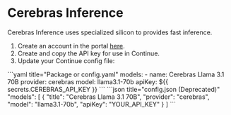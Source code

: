 # Cerebras Inference


Cerebras Inference uses specialized silicon to provides fast inference.

1. Create an account in the portal [here](https://cloud.cerebras.ai/).
2. Create and copy the API key for use in Continue.
3. Update your Continue config file:

<Tabs groupId="config-example">
  <TabItem value="yaml" label="YAML">
  ```yaml title="Package or config.yaml"
  models:
    - name: Cerebras Llama 3.1 70B
      provider: cerebras
      model: llama3.1-70b
      apiKey:  ${{ secrets.CEREBRAS_API_KEY }}
  ```
  </TabItem>
  <TabItem value="json" label="JSON">
  ```json title="config.json (Deprecated)"
    "models": [
      {
        "title": "Cerebras Llama 3.1 70B",
        "provider": "cerebras",
        "model": "llama3.1-70b",
        "apiKey": "YOUR_API_KEY"
      }
    ]
  ```
  </TabItem>
</Tabs>
